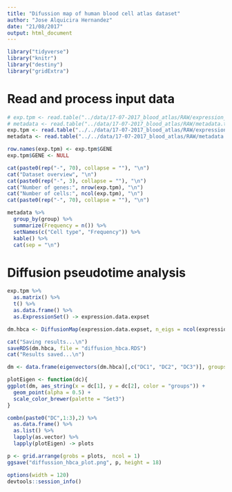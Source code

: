 ```yaml
---
title: "Difussion map of human blood cell atlas dataset"
author: "Jose Alquicira Hernandez"
date: "21/08/2017"
output: html_document
---
```


```r
library("tidyverse")
library("knitr")
library("destiny")
library("gridExtra")
```

# Read and process input data

```r
# exp.tpm <- read.table("../data/17-07-2017_blood_atlas/RAW/expression_matrix_tpm.txt", header = TRUE, sep = "\t")
# metadata <- read.table("../data/17-07-2017_blood_atlas/RAW/metadata.txt", header = TRUE, sep = "\t", skip = 1)
exp.tpm <- read.table("../../data/17-07-2017_blood_atlas/RAW/expression_matrix_tpm.txt", header = TRUE, sep = "\t")
metadata <- read.table("../../data/17-07-2017_blood_atlas/RAW/metadata.txt", header = TRUE, sep = "\t", skip = 1)
```

```r
row.names(exp.tpm) <- exp.tpm$GENE
exp.tpm$GENE <- NULL
```

```r
cat(paste0(rep("-", 70), collapse = ""), "\n")
cat("Dataset overview", "\n")
cat(paste0(rep("-", 3), collapse = ""), "\n")
cat("Number of genes:", nrow(exp.tpm), "\n")
cat("Number of cells:", ncol(exp.tpm), "\n")
cat(paste0(rep("-", 70), collapse = ""), "\n")
```


```r
metadata %>%
  group_by(group) %>% 
  summarize(Frequency = n()) %>%
  setNames(c("Cell type", "Frequency")) %>%
  kable() %>% 
  cat(sep = "\n")
```

# Diffusion pseudotime analysis

```r
exp.tpm %>% 
  as.matrix() %>% 
  t() %>% 
  as.data.frame() %>% 
  as.ExpressionSet() -> expression.data.expset
```

```r
dm.hbca <- DiffusionMap(expression.data.expset, n_eigs = ncol(expression.data.expset))
```

```r
cat("Saving results...\n")
saveRDS(dm.hbca, file = "diffusion_hbca.RDS")
cat("Results saved...\n")
```

```r
dm <- data.frame(eigenvectors(dm.hbca)[,c("DC1", "DC2", "DC3")], groups = metadata$group)
```

```r
plotEigen <- function(dc){
ggplot(dm, aes_string(x = dc[1], y = dc[2], color = "groups")) +
  geom_point(alpha = 0.5) +
  scale_color_brewer(palette = "Set3")
}

combn(paste0("DC",1:3),2) %>% 
  as.data.frame() %>% 
  as.list() %>% 
  lapply(as.vector) %>% 
  lapply(plotEigen) -> plots
```

```r
p <- grid.arrange(grobs = plots,  ncol = 1)
ggsave("diffussion_hbca_plot.png", p, height = 18)
```

```r
options(width = 120)
devtools::session_info()
```
